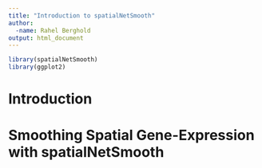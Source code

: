 ```yaml
---
title: "Introduction to spatialNetSmooth"
author:
  -name: Rahel Berghold
output: html_document
---
```


```r
library(spatialNetSmooth)
library(ggplot2)
```


# Introduction
# Smoothing Spatial Gene-Expression with spatialNetSmooth
